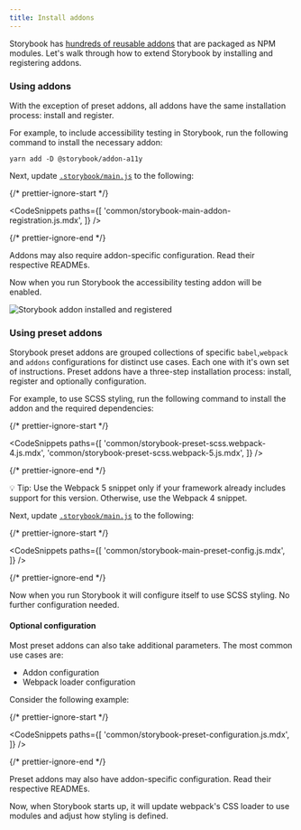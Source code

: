 ```yaml
---
title: Install addons
---
```


Storybook has [hundreds of reusable addons](https://storybook.js.org/addons) that are packaged as NPM modules. Let's walk through how to extend Storybook by installing and registering addons.

### Using addons

With the exception of preset addons, all addons have the same installation process: install and register.

For example, to include accessibility testing in Storybook, run the following command to install the necessary addon:

```shell
yarn add -D @storybook/addon-a11y
```

Next, update [`.storybook/main.js`](../configure/overview.md#configure-story-rendering) to the following:

{/* prettier-ignore-start */}

<CodeSnippets
  paths={[
    'common/storybook-main-addon-registration.js.mdx',
  ]}
/>

{/* prettier-ignore-end */}

<div class="aside">
Addons may also require addon-specific configuration. Read their respective READMEs.
</div>

Now when you run Storybook the accessibility testing addon will be enabled.

![Storybook addon installed and registered](./storybook-addon-installed-registered.png)

### Using preset addons

Storybook preset addons are grouped collections of specific `babel`,`webpack` and `addons` configurations for distinct use cases. Each one with it's own set of instructions. Preset addons have a three-step installation process: install, register and optionally configuration.

For example, to use SCSS styling, run the following command to install the addon and the required dependencies:

{/* prettier-ignore-start */}

<CodeSnippets
  paths={[
    'common/storybook-preset-scss.webpack-4.js.mdx',
    'common/storybook-preset-scss.webpack-5.js.mdx',
  ]}
/>

{/* prettier-ignore-end */}

<div class="aside">
 💡 Tip: Use the Webpack 5 snippet only if your framework already includes support for this version. Otherwise, use the Webpack 4 snippet. 
</div>

Next, update [`.storybook/main.js`](../configure/overview.md#configure-story-rendering) to the following:

{/* prettier-ignore-start */}

<CodeSnippets
  paths={[
    'common/storybook-main-preset-config.js.mdx',
  ]}
/>

{/* prettier-ignore-end */}

Now when you run Storybook it will configure itself to use SCSS styling. No further configuration needed.

#### Optional configuration

Most preset addons can also take additional parameters. The most common use cases are:

- Addon configuration
- Webpack loader configuration

Consider the following example:

{/* prettier-ignore-start */}

<CodeSnippets
  paths={[
    'common/storybook-preset-configuration.js.mdx',
  ]}
/>

{/* prettier-ignore-end */}

<div class="aside">
Preset addons may also have addon-specific configuration. Read their respective READMEs.
</div>

Now, when Storybook starts up, it will update webpack's CSS loader to use modules and adjust how styling is defined.